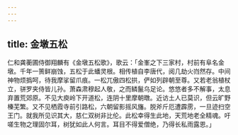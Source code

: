 ```yaml
---
---
---
```

title: 金墩五松
---



仁和龚蘅圃侍御翔麟有《金墩五松歌》，歌云：「金峯之下三家村，村前有阜名金墩。千年一篑鲜崩蚀，五松于此蟠灵根。相传植自李唐代，阅几劫火岿然存。中间神物烦撝呵，待我摩挲留爪痕。一松兀傲四松拱，俨如列辟朝至尊。又若老翁植杖立，骈罗夹侍皆儿孙。萧森肃穆起人敬，之而鳞鬣乌足论。悠悠者多不解事，太息弃置荒郊原。不见大庾岭下开道松，连阴十里摩朝暾。近访土人已莫识，但云旷野榛芜繁。又不见栖霞寺前引路松，六朝留影摇风旛。脱斧斤厄遭霹雳，一旦迹扫空王门。就我所见识其大，慈仁双树非比伦。此松幸得生此地，天荒地老全精魂。吁嗟生物之理固尔耳，树犹如此人何言。耳目不得爱僧绝，乃得长私雨露恩。」